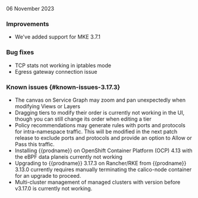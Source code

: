 06 November 2023

### Improvements
- We've added support for MKE 3.7.1

### Bug fixes
- TCP stats not working in iptables mode
- Egress gateway connection issue

### Known issues {#known-issues-3.17.3}
- The canvas on Service Graph may zoom and pan unexpectedly when modifying Views or Layers
- Dragging tiers to modify their order is currently not working in the UI, though you can still change its order when editing a tier
- Policy recommendations may generate rules with ports and protocols for intra-namespace traffic. This will be modified in the next patch release to exclude ports and protocols and provide an option to Allow or Pass this traffic.
- Installing {{prodname}} on OpenShift Container Platform (OCP) 4.13 with the eBPF data planeis currently not working
- Upgrading to {{prodname}} 3.17.3 on Rancher/RKE from {{prodname}} 3.13.0 currently requires manually terminating the calico-node container for an upgrade to proceed.
- Multi-cluster management of managed clusters with version before v3.17.0 is currently not working.